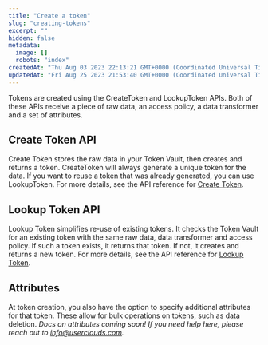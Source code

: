 ```yaml
---
title: "Create a token"
slug: "creating-tokens"
excerpt: ""
hidden: false
metadata: 
  image: []
  robots: "index"
createdAt: "Thu Aug 03 2023 22:13:21 GMT+0000 (Coordinated Universal Time)"
updatedAt: "Fri Aug 25 2023 21:53:40 GMT+0000 (Coordinated Universal Time)"
---
```

Tokens are created using the CreateToken and LookupToken APIs. Both of these APIs receive a piece of raw data, an <Glossary>access policy</Glossary>, a <Glossary>data transformer</Glossary> and a set of attributes. 

## Create Token API

Create Token stores the raw data in your Token Vault, then creates and returns a token. CreateToken will always generate a unique token for the data. If you want to reuse a token that was already generated, you can use LookupToken. For more details, see the API reference for [Create Token](/reference/post_tokenizer-tokens).

## Lookup Token API

Lookup Token simplifies re-use of existing tokens. It checks the Token Vault for an existing token with the same raw data, <Glossary>data transformer</Glossary> and <Glossary>access policy</Glossary>. If such a token exists, it returns that token. If not, it creates and returns a new token. For more details, see the API reference for [Lookup Token](/reference/post_tokenizer-tokens-actions-lookup).

## Attributes

At token creation, you also have the option to specify additional attributes for that token. These allow for bulk operations on tokens, such as data deletion. _Docs on attributes coming soon! If you need help here, please reach out to [info@userclouds.com](mailto:info@userclouds.com)._
